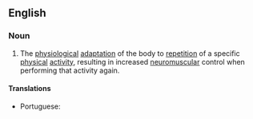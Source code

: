 ==English==
{{wikipedia}}

===Noun===
{{en-noun|head=[[muscle]] [[memory]]|-}}

# The [[physiological]] [[adaptation]] of the body to [[repetition]] of a specific [[physical]] [[activity]], resulting in increased [[neuromuscular]] control when performing that activity again.

====Translations====
{{trans-top|subconscious memorisation of a physical movement}}
* Portuguese: {{t|pt|memória muscular|f}}
{{trans-mid}}
{{trans-bottom}}